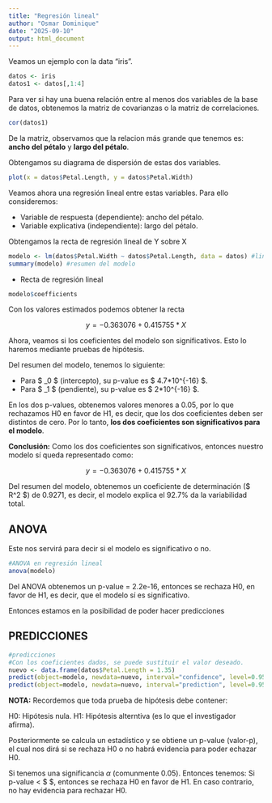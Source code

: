 ---
title: "Regresión lineal"
author: "Osmar Dominique"
date: "2025-09-10"
output: html_document
---

Veamos un ejemplo con la data "iris".

```{r, echo=FALSE}
datos <- iris
datos1 <- datos[,1:4]
```

Para ver si hay una buena relación entre al menos dos variables de la base de datos, obtenemos la matriz de covarianzas o la matriz de correlaciones.

```{r}
cor(datos1)
```

De la matriz, observamos que la relacion más grande que tenemos es: **ancho del pétalo** y **largo del pétalo**.

Obtengamos su diagrama de dispersión de estas dos variables.

```{r}
plot(x = datos$Petal.Length, y = datos$Petal.Width)
```

Veamos ahora una regresión lineal entre estas variables. Para ello consideremos:

* Variable de respuesta (dependiente): ancho del pétalo.
* Variable explicativa (independiente): largo del pétalo.

Obtengamos la recta de regresión lineal de Y sobre X

```{r}
modelo <- lm(datos$Petal.Width ~ datos$Petal.Length, data = datos) #lineal simple
summary(modelo) #resumen del modelo 
```

* Recta de regresión lineal

```{r}
modelo$coefficients
```

Con los valores estimados podemos obtener la recta

$$ y = -0.363076 + 0.415755*X $$

Ahora, veamos si los coeficientes del modelo son significativos. Esto lo haremos mediante pruebas de hipótesis.

Del resumen del modelo, tenemos lo siguiente:

* Para $ \beta_0 $ (intercepto), su p-value es $ 4.7*10^{-16} $.
* Para $ \beta_1 $ (pendiente), su p-value es $ 2*10^{-16} $.

En los dos p-values, obtenemos valores menores a 0.05, por lo que rechazamos H0 en favor de H1, es decir, que los dos coeficientes deben ser distintos de cero. Por lo tanto, **los dos coeficientes son significativos para el modelo**.

**Conclusión:** Como los dos coeficientes son significativos, entonces nuestro modelo sí queda representado como:

$$ y = -0.363076 + 0.415755*X $$

Del resumen del modelo, obtenemos un coeficiente de determinación ($ R^2 $) de 0.9271, es decir, el modelo explica el 92.7% da la variabilidad total.

## ANOVA

Este nos servirá para decir si el modelo es significativo o no.

```{r}
#ANOVA en regresión lineal
anova(modelo)
```

Del ANOVA obtenemos un p-value = 2.2e-16, entonces se rechaza H0, en favor de H1, es decir, que el modelo sí es significativo.

Entonces estamos en la posibilidad de poder hacer predicciones

## PREDICCIONES

```{r}
#predicciones 
#Con los coeficientes dados, se puede sustituir el valor deseado.
nuevo <- data.frame(datos$Petal.Length = 1.35)
predict(object=modelo, newdata=nuevo, interval="confidence", level=0.95)
predict(object=modelo, newdata=nuevo, interval="prediction", level=0.95)
```



**NOTA:** Recordemos que toda prueba de hipótesis debe contener:

H0: Hipótesis nula.
H1: Hipótesis alterntiva (es lo que el investigador afirma). 

Posteriormente se calcula un estadístico y se obtiene un p-value (valor-p), el cual nos dirá si se rechaza H0 o no habrá evidencia para poder echazar H0.

Si tenemos una significancia $\alpha$ (comunmente 0.05). Entonces tenemos:
Si p-value < $ \alpha $, entonces se rechaza H0 en favor de H1. En caso contrario, no hay evidencia para rechazar H0.















